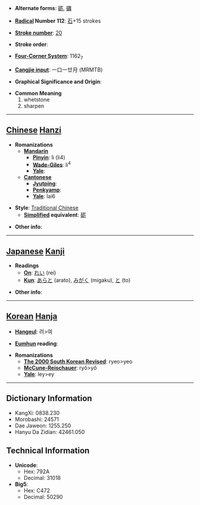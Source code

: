 * '''Alternate forms''': [[砺]], [[礪]]

* '''[[Wiktionary:Chinese radical index| Radical]] Number 112''': [[Wiktionary:Chinese radical index 石|石]]+15 strokes

* '''[[Wiktionary:Chinese total strokes index|Stroke number]]''': [[Wiktionary:Chinese total strokes index 20|20]]

* '''Stroke order''': 

* '''[[Wiktionary:Chinese four corner index|Four-Corner System]]''': 1162<sub>7</sub>

* '''[[Wiktionary:Chinese Cangjie index|Cangjie input]]''': 一口一廿月 (MRMTB)

* '''Graphical Significance and Origin''': 

* '''Common Meaning'''
*#whetstone
*# sharpen


----

== [[Chinese]] [[Hanzi]] ==

* '''Romanizations'''
** '''[[Mandarin]]'''
*** '''[[Pinyin]]''': lì (li4)
*** '''[[Wade-Giles]]''': li<sup>4</sup>
*** '''[[Yale]]''': 
** '''[[Cantonese]]'''
*** '''[[Jyutping]]''':
*** '''[[Penkyamp]]''': 
*** '''[[Yale]]''': lai6

* '''Style''': [[Traditional Chinese]] 
** '''[[Simplified Chinese|Simplified]] equivalent''': [[砺]]

* '''Other info''': 

----

== [[Japanese]] [[Kanji]] ==

* '''Readings'''
** '''[[On]]''': [[れい]] (rei)
** '''[[Kun]]''': [[あらと]] (arato), [[みがく]] (migaku), [[と]] (to)

* '''Other info''':  

----

== [[Korean]] [[Hanja]] ==

* '''[[Hangeul]]''': 려>여

* '''[[Eumhun]] reading''': 

* '''Romanizations'''
** '''[[The 2000 South Korean Revised Romanization|The 2000 South Korean Revised]]''': ryeo>yeo
** '''[[McCune-Reischauer]]''': ryŏ>yŏ
** '''[[Yale]]''': ley>ey

----

== Dictionary Information ==

* KangXi: 0838.230
* Morobashi: 24571
* Dae Jaweon: 1255.250
* Hanyu Da Zidian: 42461.050

== Technical Information ==

* '''Unicode''':
** Hex: 792A
** Decimal: 31018
* '''Big5''':
** Hex: C472
** Decimal: 50290